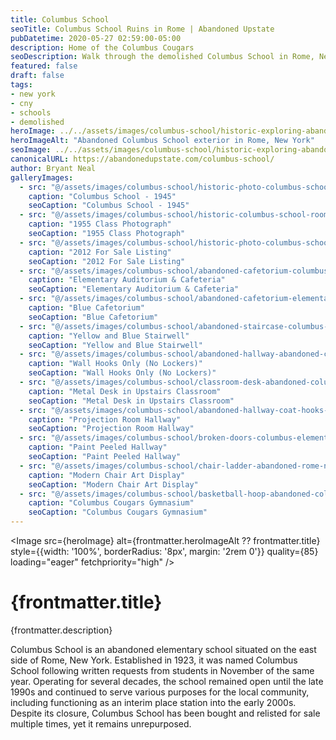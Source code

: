 ```yaml
---
title: Columbus School
seoTitle: Columbus School Ruins in Rome | Abandoned Upstate
pubDatetime: 2020-05-27 02:59:00-05:00
description: Home of the Columbus Cougars
seoDescription: Walk through the demolished Columbus School in Rome, New York, where Cougars classrooms and hallways now echo with peeling paint.
featured: false
draft: false
tags:
- new york
- cny
- schools
- demolished
heroImage: ../../assets/images/columbus-school/historic-exploring-abandoned-columbus-school.jpg
heroImageAlt: "Abandoned Columbus School exterior in Rome, New York"
seoImage: ../../assets/images/columbus-school/historic-exploring-abandoned-columbus-school.jpg
canonicalURL: https://abandonedupstate.com/columbus-school/
author: Bryant Neal
galleryImages:
  - src: "@/assets/images/columbus-school/historic-photo-columbus-school-1945.jpg"
    caption: "Columbus School - 1945"
    seoCaption: "Columbus School - 1945"
  - src: "@/assets/images/columbus-school/historic-columbus-school-room-class-photo.jpg"
    caption: "1955 Class Photograph"
    seoCaption: "1955 Class Photograph"
  - src: "@/assets/images/columbus-school/historic-photo-columbus-school-2012.jpg"
    caption: "2012 For Sale Listing"
    seoCaption: "2012 For Sale Listing"
  - src: "@/assets/images/columbus-school/abandoned-cafetorium-columbus-school.jpg"
    caption: "Elementary Auditorium & Cafeteria"
    seoCaption: "Elementary Auditorium & Cafeteria"
  - src: "@/assets/images/columbus-school/abandoned-cafetorium-elementary-school-rome.jpg"
    caption: "Blue Cafetorium"
    seoCaption: "Blue Cafetorium"
  - src: "@/assets/images/columbus-school/abandoned-staircase-columbus-school.jpg"
    caption: "Yellow and Blue Stairwell"
    seoCaption: "Yellow and Blue Stairwell"
  - src: "@/assets/images/columbus-school/abandoned-hallway-abandoned-columbus-school.jpg"
    caption: "Wall Hooks Only (No Lockers)"
    seoCaption: "Wall Hooks Only (No Lockers)"
  - src: "@/assets/images/columbus-school/classroom-desk-abandoned-columbus-school.jpg"
    caption: "Metal Desk in Upstairs Classroom"
    seoCaption: "Metal Desk in Upstairs Classroom"
  - src: "@/assets/images/columbus-school/abandoned-hallway-coat-hooks-elementary-school.jpg"
    caption: "Projection Room Hallway"
    seoCaption: "Projection Room Hallway"
  - src: "@/assets/images/columbus-school/broken-doors-columbus-elementary-school.jpg"
    caption: "Paint Peeled Hallway"
    seoCaption: "Paint Peeled Hallway"
  - src: "@/assets/images/columbus-school/chair-ladder-abandoned-rome-new-york-school.jpg"
    caption: "Modern Chair Art Display"
    seoCaption: "Modern Chair Art Display"
  - src: "@/assets/images/columbus-school/basketball-hoop-abandoned-columbus-school.jpg"
    caption: "Columbus Cougars Gymnasium"
    seoCaption: "Columbus Cougars Gymnasium"
---
```

















<Image 
  src={heroImage} 
  alt={frontmatter.heroImageAlt ?? frontmatter.title}
  style={{width: '100%', borderRadius: '8px', margin: '2rem 0'}}
  quality={85}
  loading="eager"
  fetchpriority="high"
/>

# {frontmatter.title}
<p className="post-tagline" style={{ color: "#b9975c" }}>{frontmatter.description}</p>

Columbus School is an abandoned elementary school situated on the east side of Rome, New York. Established in 1923, it was named Columbus School following written requests from students in November of the same year. Operating for several decades, the school remained open until the late 1990s and continued to serve various purposes for the local community, including functioning as an interim place station into the early 2000s. Despite its closure, Columbus School has been bought and relisted for sale multiple times, yet it remains unrepurposed.


<GalleryLightbox galleryId="columbus-school" images={frontmatter.galleryImages} />
